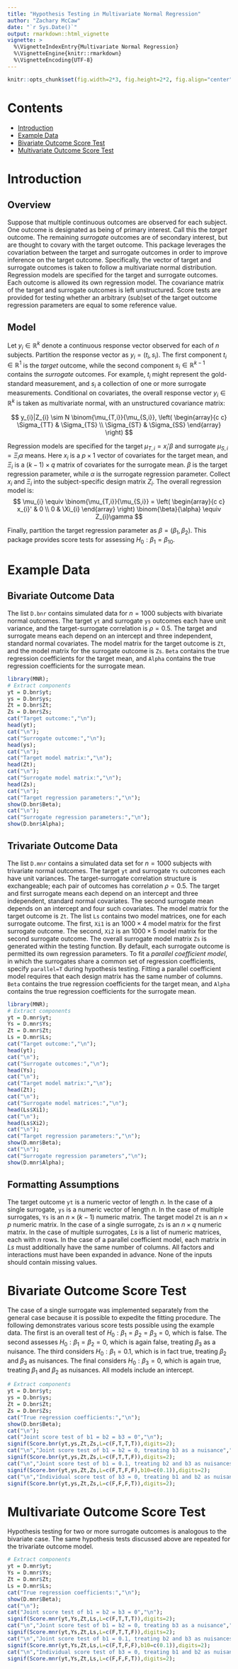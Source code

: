 ```yaml
---
title: "Hypothesis Testing in Multivariate Normal Regression"
author: "Zachary McCaw"
date: "`r Sys.Date()`"
output: rmarkdown::html_vignette
vignette: >
  %\VignetteIndexEntry{Multivariate Normal Regression}
  %\VignetteEngine{knitr::rmarkdown}
  %\VignetteEncoding{UTF-8}
---
```


```r
knitr::opts_chunk$set(fig.width=2*3, fig.height=2*2, fig.align="center", fig.path='Figs/',echo=T, warning=F, message=F, cache=T, results='hold');
```

# Contents

* [Introduction](#introduction)
* [Example Data](#example-data)
* [Bivariate Outcome Score Test](#bivariate-outcome-score-test)
* [Multivariate Outcome Score Test](#multivariate-outcome-score-test)

# Introduction

## Overview

Suppose that multiple continuous outcomes are observed for each subject. One outcome is designated as being of primary interest. Call this the *target* outcome. The remaining *surrogate* outcomes are of secondary interest, but are thought to covary with the target outcome. This package leverages the covariation between the target and surrogate outcomes in order to improve inference on the target outcome. Specifically, the vector of target and surrogate outcomes is taken to follow a multivariate normal distribution. Regression models are specified for the target and surrogate outcomes. Each outcome is allowed its own regression model. The covariance matrix of the target and surrogate outcomes is left unstructured. Score tests are provided for testing whether an arbitrary (sub)set of the target outcome regression parameters are equal to some reference value. 

## Model

Let $y_{i}\in\mathbb{R}^{k}$ denote a continuous response vector observed for each of $n$ subjects. Partition the response vector as $y_{i} = (t_{i},s_{i})$. The first component $t_{i}\in\mathbb{R}^{1}$ is the *target* outcome, while the second component $s_{i}\in\mathbb{R}^{k-1}$ contains the *surrogate* outcomes. For example, $t_{i}$ might represent the gold-standard measurement, and $s_{i}$ a collection of one or more surrogate measurements. Conditional on covariates, the overall response vector $y_{i}\in\mathbb{R}^{k}$ is taken as multivariate normal, with an unstructured covariance matrix: 

$$
y_{i}|Z_{i} \sim N \binom{\mu_{T,i}}{\mu_{S,i}}, \left(
\begin{array}{c c}
\Sigma_{TT} & \Sigma_{TS} \\
\Sigma_{ST} & \Sigma_{SS}
\end{array}
\right)
$$

Regression models are specified for the target $\mu_{T,i} = x_{i}'\beta$ and surrogate $\mu_{S,i} = \Xi_{i}\alpha$ means. Here $x_{i}$ is a $p\times 1$ vector of covariates for the target mean, and $\Xi_{i}$ is a $(k-1)\times q$ matrix of covariates for the surrogate mean. $\beta$ is the target regression parameter, while $\alpha$ is the surrogate regression parameter. Collect $x_{i}$ and $\Xi_{i}$ into the subject-specific design matrix $Z_{i}$. The overall regression model is:
$$
\mu_{i} \equiv \binom{\mu_{T,i}}{\mu_{S,i}} = \left(
\begin{array}{c c}
x_{i}' & 0 \\
0 & \Xi_{i}
\end{array}
\right)
\binom{\beta}{\alpha} \equiv Z_{i}\gamma
$$

Finally, partition the target regression parameter as $\beta = (\beta_{1},\beta_{2})$. This package provides score tests for assessing $H_{0}:\beta_{1}=\beta_{10}$.

# Example Data
## Bivariate Outcome Data

The list `D.bnr` contains simulated data for $n=1000$ subjects with bivariate normal outcomes. The target `yt` and surrogate `ys` outcomes each have unit variance, and the target-surrogate correlation is $\rho=0.5$. The target and surrogate means each depend on an intercept and three independent, standard normal covariates. The model matrix for the target outcome is `Zt`, and the model matrix for the surrogate outcome is `Zs`. `Beta` contains the true regression coefficients for the target mean, and `Alpha` contains the true regression coefficients for the surrogate mean.  

```r
library(MNR);
# Extract components
yt = D.bnr$yt;
ys = D.bnr$ys;
Zt = D.bnr$Zt;
Zs = D.bnr$Zs;
cat("Target outcome:","\n");
head(yt);
cat("\n");
cat("Surrogate outcome:","\n");
head(ys);
cat("\n");
cat("Target model matrix:","\n");
head(Zt);
cat("\n");
cat("Surrogate model matrix:","\n");
head(Zs);
cat("\n");
cat("Target regression parameters:","\n");
show(D.bnr$Beta);
cat("\n");
cat("Surrogate regression parameters:","\n");
show(D.bnr$Alpha);
```
## Trivariate Outcome Data

The list `D.mnr` contains a simulated data set for $n=1000$ subjects with trivariate normal outcomes. The target `yt` and surrogate `Ys` outcomes each have unit variances. The target-surrogate correlation structure is exchangeable; each pair of outcomes has correlation $\rho=0.5$. The target and first surrogate means each depend on an intercept and three independent, standard normal covariates. The second surrogate mean depends on an intercept and four such covariates. The model matrix for the target outcome is `Zt`. The list `Ls` contains two model matrices, one for each surrogate outcome. The first, `Xi1` is an $1000\times 4$ model matrix for the first surrogate outcome. The second, `Xi2` is an $1000\times 5$ model matrix for the second surrogate outcome. The overall surrogate model matrix `Zs` is generated within the testing function. By default, each surrogate outcome is permitted its own regression parameters. To fit a *parallel coefficient model*, in which the surrogates share a common set of regression coefficients, specify `parallel=T` during hypothesis testing. Fitting a parallel coefficient model requires that each design matrix has the same number of columns. `Beta` contains the true regression coefficients for the target mean, and `Alpha` contains the true regression coefficients for the surrogate mean. 

```r
library(MNR);
# Extract components
yt = D.mnr$yt;
Ys = D.mnr$Ys;
Zt = D.mnr$Zt;
Ls = D.mnr$Ls;
cat("Target outcome:","\n");
head(yt);
cat("\n");
cat("Surrogate outcomes:","\n");
head(Ys);
cat("\n");
cat("Target model matrix:","\n");
head(Zt);
cat("\n");
cat("Surrogate model matrices:","\n");
head(Ls$Xi1);
cat("\n");
head(Ls$Xi2);
cat("\n");
cat("Target regression parameters:","\n");
show(D.mnr$Beta);
cat("\n");
cat("Surrogate regression parameters","\n");
show(D.mnr$Alpha);
```

## Formatting Assumptions

The target outcome `yt` is a numeric vector of length $n$. In the case of a single surrogate, `ys` is a numeric vector of length $n$. In the case of multiple surrogates, `Ys` is an $n\times(k-1)$ numeric matrix. The target model `Zt` is an $n\times p$ numeric matrix. In the case of a single surrogate, `Zs` is an $n\times q$ numeric matrix. In the case of multiple surrogates, $Ls$ is a list of numeric matrices, each with $n$ rows. In the case of a parallel coefficient model, each matrix in $Ls$ must additionally have the same number of columns. All factors and interactions must have been expanded in advance. None of the inputs should contain missing values. 

# Bivariate Outcome Score Test

The case of a single surrogate was implemented separately from the general case because it is possible to expedite the fitting procedure. The following demonstrates various score tests possible using the example data. The first is an overall test of $H_{0}:\beta_{1}=\beta_{2}=\beta_{3}=0$, which is false. The second assesses $H_{0}:\beta_{1}=\beta_{2}=0$, which is again false, treating $\beta_{3}$ as a nuisance. The third considers $H_{0}:\beta_{1}=0.1$, which is in fact true, treating $\beta_{2}$ and $\beta_{3}$ as nuisances. The final considers $H_{0}:\beta_{3}=0$, which is again true, treating $\beta_{1}$ and $\beta_{2}$ as nuisances. All models include an intercept.

```r
# Extract components
yt = D.bnr$yt;
ys = D.bnr$ys;
Zt = D.bnr$Zt;
Zs = D.bnr$Zs;
cat("True regression coefficients:","\n");
show(D.bnr$Beta);
cat("\n");
cat("Joint score test of b1 = b2 = b3 = 0","\n");
signif(Score.bnr(yt,ys,Zt,Zs,L=c(F,T,T,T)),digits=2);
cat("\n","Joint score test of b1 = b2 = 0, treating b3 as a nuisance","\n");
signif(Score.bnr(yt,ys,Zt,Zs,L=c(F,T,T,F)),digits=2);
cat("\n","Joint score test of b1 = 0.1, treating b2 and b3 as nuisances","\n");
signif(Score.bnr(yt,ys,Zt,Zs,L=c(F,T,F,F),b10=c(0.1)),digits=2);
cat("\n","Individual score test of b3 = 0, treating b1 and b2 as nuisances","\n");
signif(Score.bnr(yt,ys,Zt,Zs,L=c(F,F,F,T)),digits=2);
```

# Multivariate Outcome Score Test

Hypothesis testing for two or more surrogate outcomes is analogous to the bivariate case. The same hypothesis tests discussed above are repeated for the trivariate outcome model. 

```r
# Extract components
yt = D.mnr$yt;
Ys = D.mnr$Ys;
Zt = D.mnr$Zt;
Ls = D.mnr$Ls;
cat("True regression coefficients:","\n");
show(D.mnr$Beta);
cat("\n");
cat("Joint score test of b1 = b2 = b3 = 0","\n");
signif(Score.mnr(yt,Ys,Zt,Ls,L=c(F,T,T,T)),digits=2);
cat("\n","Joint score test of b1 = b2 = 0, treating b3 as a nuisance","\n");
signif(Score.mnr(yt,Ys,Zt,Ls,L=c(F,T,T,F)),digits=2);
cat("\n","Joint score test of b1 = 0.1, treating b2 and b3 as nuisances","\n");
signif(Score.mnr(yt,Ys,Zt,Ls,L=c(F,T,F,F),b10=c(0.1)),digits=2);
cat("\n","Individual score test of b3 = 0, treating b1 and b2 as nuisances","\n");
signif(Score.mnr(yt,Ys,Zt,Ls,L=c(F,F,F,T)),digits=2);
```
